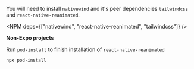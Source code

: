 
You will need to install `nativewind` and it's peer dependencies `tailwindcss` and `react-native-reanimated`.

<NPM deps={["nativewind", "react-native-reanimated", "tailwindcss"]} />

**Non-Expo projects**

Run `pod-install` to finish installation of `react-native-reanimated`

```bash
npx pod-install
```
